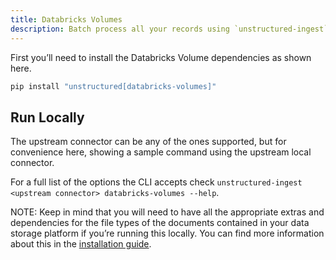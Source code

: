 ```yaml
---
title: Databricks Volumes
description: Batch process all your records using `unstructured-ingest` to store structured outputs locally on your filesystem and upload those local files to a Databricks Volume.
---
```


First you’ll need to install the Databricks Volume dependencies as shown here.

```bash
pip install "unstructured[databricks-volumes]"

```


## Run Locally

The upstream connector can be any of the ones supported, but for convenience here, showing a sample command using the upstream local connector.


<CodeGroup>

  <DatabricksVolumesSh />

  <DatabricksVolumesPy />

</CodeGroup>


For a full list of the options the CLI accepts check `unstructured-ingest <upstream connector> databricks-volumes --help`.

NOTE: Keep in mind that you will need to have all the appropriate extras and dependencies for the file types of the documents contained in your data storage platform if you’re running this locally. You can find more information about this in the [installation guide](/installation/overview).